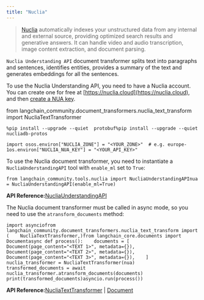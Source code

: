```yaml
---
title: "Nuclia"
---
```


> [Nuclia](https://nuclia.com) automatically indexes your unstructured data from any internal and external source, providing optimized search results and generative answers. It can handle video and audio transcription, image content extraction, and document parsing.

`Nuclia Understanding API` document transformer splits text into paragraphs and sentences, identifies entities, provides a summary of the text and generates embeddings for all the sentences.

To use the Nuclia Understanding API, you need to have a Nuclia account. You can create one for free at [https://nuclia.cloud](https://nuclia.cloud), and then [create a NUA key](https://docs.nuclia.dev/oss/docs/using/understanding/intro).

from langchain\_community.document\_transformers.nuclia\_text\_transform import NucliaTextTransformer

```
%pip install --upgrade --quiet  protobuf%pip install --upgrade --quiet  nucliadb-protos
```

```
import osos.environ["NUCLIA_ZONE"] = "<YOUR_ZONE>"  # e.g. europe-1os.environ["NUCLIA_NUA_KEY"] = "<YOUR_API_KEY>"
```

To use the Nuclia document transformer, you need to instantiate a `NucliaUnderstandingAPI` tool with `enable_ml` set to `True`:

```
from langchain_community.tools.nuclia import NucliaUnderstandingAPInua = NucliaUnderstandingAPI(enable_ml=True)
```

**API Reference:**[NucliaUnderstandingAPI](https://python.langchain.com/api_reference/community/tools/langchain_community.tools.nuclia.tool.NucliaUnderstandingAPI.html)

The Nuclia document transformer must be called in async mode, so you need to use the `atransform_documents` method:

```
import asynciofrom langchain_community.document_transformers.nuclia_text_transform import (    NucliaTextTransformer,)from langchain_core.documents import Documentasync def process():    documents = [        Document(page_content="<TEXT 1>", metadata={}),        Document(page_content="<TEXT 2>", metadata={}),        Document(page_content="<TEXT 3>", metadata={}),    ]    nuclia_transformer = NucliaTextTransformer(nua)    transformed_documents = await nuclia_transformer.atransform_documents(documents)    print(transformed_documents)asyncio.run(process())
```

**API Reference:**[NucliaTextTransformer](https://python.langchain.com/api_reference/community/document_transformers/langchain_community.document_transformers.nuclia_text_transform.NucliaTextTransformer.html) | [Document](https://python.langchain.com/api_reference/core/documents/langchain_core.documents.base.Document.html)
